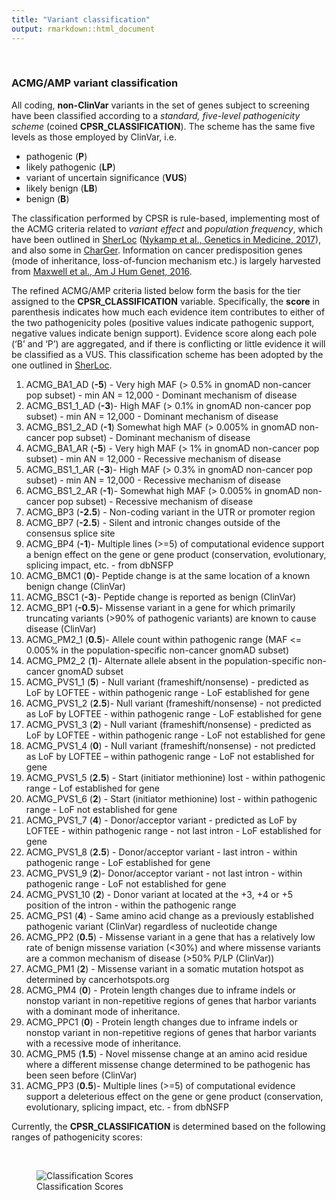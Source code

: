 ```yaml
---
title: "Variant classification"
output: rmarkdown::html_document
---
```


<br>

### ACMG/AMP variant classification


All coding, <b>non-ClinVar</b> variants in the set of genes subject to screening have been classified according to a <i>standard, five-level pathogenicity scheme</i> (coined <b>CPSR_CLASSIFICATION</b>). The scheme has the same five levels as those employed by ClinVar, i.e.

* pathogenic (**P**)
* likely pathogenic (**LP**)
* variant of uncertain significance (**VUS**)
* likely benign (**LB**)
* benign (**B**)

The classification performed by CPSR is rule-based, implementing most of the ACMG criteria related to <i>variant effect</i> and <i>population frequency</i>, which have been outlined in [SherLoc](https://www.invitae.com/en/variant-classification/) ([Nykamp et al., Genetics in Medicine, 2017](https://www.ncbi.nlm.nih.gov/pubmed/28492532)), and also some in [CharGer](https://github.com/ding-lab/CharGer). Information on cancer predisposition genes (mode of inheritance, loss-of-funcion mechanism etc.) is largely harvested from [Maxwell et al., Am J Hum Genet, 2016](https://www.ncbi.nlm.nih.gov/pubmed/27153395).

The refined ACMG/AMP criteria listed below form the basis for the tier assigned to the <b>CPSR_CLASSIFICATION</b> variable. Specifically, the <b>score</b> in parenthesis indicates how much each evidence item contributes to either of the two pathogenicity poles (positive values indicate pathogenic support, negative values indicate benign support). Evidence score along each pole ('B' and 'P') are aggregated, and if there is conflicting or little evidence it will be classified as a VUS. This classification scheme has been adopted by the one outlined in [SherLoc](https://www.ncbi.nlm.nih.gov/pubmed/28492532).

1. ACMG_BA1_AD (**-5**) - Very high MAF (> 0.5% in gnomAD non-cancer pop subset) - min AN = 12,000 - Dominant mechanism of disease
2. ACMG_BS1_1_AD (**-3**)- High MAF (> 0.1% in gnomAD non-cancer pop subset) - min AN = 12,000 - Dominant mechanism of disease
3. ACMG_BS1_2_AD (**-1**) Somewhat high MAF (> 0.005% in gnomAD non-cancer pop subset) - Dominant mechanism of disease
4. ACMG_BA1_AR (**-5**) - Very high MAF (> 1% in gnomAD non-cancer pop subset) - min AN = 12,000 - Recessive mechanism of disease
5. ACMG_BS1_1_AR (**-3**)- High MAF (> 0.3% in gnomAD non-cancer pop subset) - min AN = 12,000 - Recessive mechanism of disease
6. ACMG_BS1_2_AR (**-1**)- Somewhat high MAF (> 0.005% in gnomAD non-cancer pop subset) - Recessive mechanism of disease
7. ACMG_BP3 (**-2.5**) - Non-coding variant in the UTR or promoter region
8. ACMG_BP7 (**-2.5**) - Silent and intronic changes outside of the consensus splice site
9. ACMG_BP4 (**-1**)- Multiple lines (>=5) of computational evidence support a benign effect on the gene or gene product (conservation, evolutionary, splicing impact, etc. - from dbNSFP
10. ACMG_BMC1 (**0**)- Peptide change is at the same location of a known benign change (ClinVar)
11. ACMG_BSC1 (**-3**)- Peptide change is reported as benign (ClinVar)
12. ACMG_BP1 (**-0.5**)- Missense variant in a gene for which primarily truncating variants (>90% of pathogenic variants) are known to cause disease (ClinVar)
13. ACMG_PM2_1 (**0.5**)- Allele count within pathogenic range (MAF <= 0.005% in the population-specific non-cancer gnomAD subset)
14. ACMG_PM2_2 (**1**)- Alternate allele absent in the population-specific non-cancer gnomAD subset
15. ACMG_PVS1_1 (**5**) - Null variant (frameshift/nonsense) - predicted as LoF by LOFTEE - within pathogenic range - LoF established for gene
16. ACMG_PVS1_2 (**2.5**)- Null variant (frameshift/nonsense) - not predicted as LoF by LOFTEE - within pathogenic range - LoF established for gene
17. ACMG_PVS1_3 (**2**) - Null variant (frameshift/nonsense) - predicted as LoF by LOFTEE - within pathogenic range - LoF not established for gene
18. ACMG_PVS1_4 (**0**) - Null variant (frameshift/nonsense) - not predicted as LoF by LOFTEE -- within pathogenic range - LoF not established for gene
19. ACMG_PVS1_5 (**2.5**) - Start (initiator methionine) lost - within pathogenic range - Lof established for gene
20. ACMG_PVS1_6 (**2**) - Start (initiator methionine) lost - within pathogenic range - LoF not established for gene
21. ACMG_PVS1_7 (**4**) - Donor/acceptor variant - predicted as LoF by LOFTEE - within pathogenic range - not last intron - LoF established for gene
22. ACMG_PVS1_8 (**2.5**) - Donor/acceptor variant - last intron - within pathogenic range - LoF established for gene
23. ACMG_PVS1_9 (**2**)- Donor/acceptor variant - not last intron - within pathogenic range - LoF not established for gene
24. ACMG_PVS1_10 (**2**) - Donor variant at located at the +3, +4 or +5 position of the intron -  within the pathogenic range
25. ACMG_PS1 (**4**) - Same amino acid change as a previously established pathogenic variant (ClinVar) regardless of nucleotide change
26. ACMG_PP2 (**0.5**) - Missense variant in a gene that has a relatively low rate of benign missense variation (<30%) and where missense variants are a common mechanism of disease (>50% P/LP (ClinVar))
27. ACMG_PM1 (**2**) - Missense variant in a somatic mutation hotspot as determined by cancerhotspots.org
28. ACMG_PM4 (**0**) - Protein length changes due to inframe indels or nonstop variant in non-repetitive regions of genes that harbor variants with a dominant mode of inheritance.
29. ACMG_PPC1 (**0**) - Protein length changes due to inframe indels or nonstop variant in non-repetitive regions of genes that harbor variants with a recessive mode of inheritance.
30. ACMG_PM5 (**1.5**) - Novel missense change at an amino acid residue where a different missense change determined to be pathogenic has been seen before (ClinVar)
31. ACMG_PP3 (**0.5**)- Multiple lines (>=5) of computational evidence support a deleterious effect on the gene or gene product (conservation, evolutionary, splicing impact, etc. - from dbNSFP
</p>


Currently, the **CPSR_CLASSIFICATION** is determined based on the following ranges of pathogenicity scores:

<br>

![Classification Scores](../img/cpsr_classification.png)
